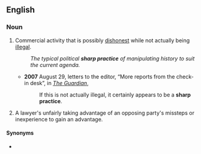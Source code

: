 ==English==

===Noun===
{{en-noun|~}}

# Commercial activity that is possibly [[dishonest]] while not actually being [[illegal]].
#: ''The typical political '''sharp practice''' of manipulating history to suit the current agenda.''
#* '''2007''' August 29, letters to the editor, “More reports from the check-in desk”, in ''[[w:The Guardian|The Guardian]]'',
#*: If this is not actually illegal, it certainly appears to be a '''sharp practice'''.
# {{lb|en|legal}} A lawyer's unfairly taking advantage of an opposing party's missteps or inexperience to gain an advantage.

====Synonyms====
* {{l|en|bad faith}}